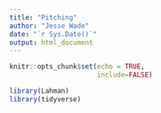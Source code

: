 ```yaml
---
title: "Pitching"
author: "Jesse Wade"
date: "`r Sys.Date()`"
output: html_document
---
```


```r
knitr::opts_chunk$set(echo = TRUE,
                      include=FALSE)
```

```r
library(Lahman)
library(tidyverse)

```